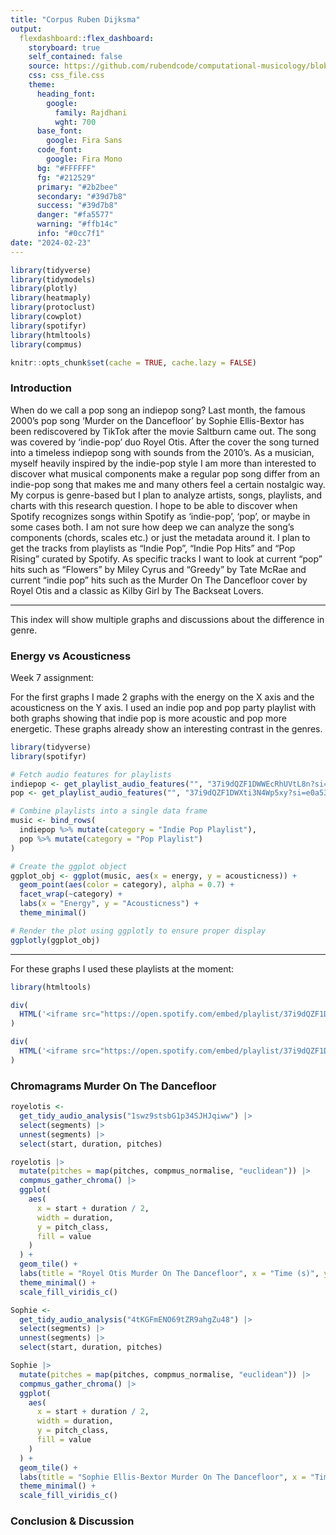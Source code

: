 ```yaml
---
title: "Corpus Ruben Dijksma"
output: 
  flexdashboard::flex_dashboard:
    storyboard: true
    self_contained: false
    source: https://github.com/rubendcode/computational-musicology/blob/main/index.Rmd
    css: css_file.css
    theme:
      heading_font:
        google: 
          family: Rajdhani
          wght: 700
      base_font:
        google: Fira Sans
      code_font:
        google: Fira Mono
      bg: "#FFFFFF"
      fg: "#212529" 
      primary: "#2b2bee"
      secondary: "#39d7b8"
      success: "#39d7b8"
      danger: "#fa5577"
      warning: "#ffb14c"
      info: "#0cc7f1"
date: "2024-02-23"
---
```


```r
library(tidyverse)
library(tidymodels)
library(plotly)
library(heatmaply)
library(protoclust)
library(cowplot)
library(spotifyr)
library(htmltools)
library(compmus)

knitr::opts_chunk$set(cache = TRUE, cache.lazy = FALSE)
```


### Introduction 
 
When do we call a pop song an indiepop song? Last month, the famous 2000’s pop song ‘Murder on the Dancefloor’ by Sophie Ellis-Bextor has been rediscovered by TikTok after the movie Saltburn came out. The song was covered by ‘indie-pop’ duo Royel Otis. After the cover the song turned into a timeless indiepop song with sounds from the 2010’s. As a musician, myself heavily inspired by the indie-pop style I am more than interested to discover what musical components make a regular pop song differ from an indie-pop song that makes me and many others feel a certain nostalgic way. My corpus is genre-based but I plan to analyze artists, songs, playlists, and charts with this research question. I hope to be able to discover when Spotify recognizes songs within Spotify as ‘indie-pop’, ‘pop’, or maybe in some cases both. I am not sure how deep we can analyze the song's components (chords, scales etc.) or just the metadata around it. I plan to get the tracks from playlists as “Indie Pop”, “Indie Pop Hits” and “Pop Rising” curated by Spotify. As specific tracks I want to look at current “pop” hits such as “Flowers” by Miley Cyrus and “Greedy” by Tate McRae and current “indie pop” hits such as the Murder On The Dancefloor cover by Royel Otis and a classic as Kilby Girl by The Backseat Lovers.

***

This index will show multiple graphs and discussions about the difference in genre.

### Energy vs Acousticness

Week 7 assignment:

For the first graphs I made 2 graphs with the energy on the X axis and the acousticness on the Y axis. I used an indie pop and pop party playlist with both graphs showing that indie pop is more acoustic and pop more energetic. These graphs already show an interesting contrast in the genres.

```r
library(tidyverse)
library(spotifyr)

# Fetch audio features for playlists
indiepop <- get_playlist_audio_features("", "37i9dQZF1DWWEcRhUVtL8n?si=8549c3d965e4458c&nd=1&dlsi=7e635eb660464a36")
pop <- get_playlist_audio_features("", "37i9dQZF1DWXti3N4Wp5xy?si=e0a5344cb1b545c5&nd=1&dlsi=61886b9565ee4c74")

# Combine playlists into a single data frame
music <- bind_rows(
  indiepop %>% mutate(category = "Indie Pop Playlist"),
  pop %>% mutate(category = "Pop Playlist")
)

# Create the ggplot object
ggplot_obj <- ggplot(music, aes(x = energy, y = acousticness)) +
  geom_point(aes(color = category), alpha = 0.7) +
  facet_wrap(~category) +
  labs(x = "Energy", y = "Acousticness") +
  theme_minimal()

# Render the plot using ggplotly to ensure proper display
ggplotly(ggplot_obj)

```

***

For these graphs I used these playlists at the moment:

```r
library(htmltools)

div(
  HTML('<iframe src="https://open.spotify.com/embed/playlist/37i9dQZF1DWWEcRhUVtL8n?utm_source=generator" width="100%" height="380" frameBorder="0" allowfullscreen="" allow="autoplay; clipboard-write; encrypted-media; fullscreen; picture-in-picture"></iframe>')
)

div(
  HTML('<iframe src="https://open.spotify.com/embed/playlist/37i9dQZF1DWXti3N4Wp5xy?utm_source=generator" width="100%" height="380" frameBorder="0" allowfullscreen="" allow="autoplay; clipboard-write; encrypted-media; fullscreen; picture-in-picture"></iframe>')
)

```

### Chromagrams Murder On The Dancefloor 


```r
royelotis <-
  get_tidy_audio_analysis("1swz9stsbG1p34SJHJqiww") |>
  select(segments) |>
  unnest(segments) |>
  select(start, duration, pitches)

royelotis |>
  mutate(pitches = map(pitches, compmus_normalise, "euclidean")) |>
  compmus_gather_chroma() |> 
  ggplot(
    aes(
      x = start + duration / 2,
      width = duration,
      y = pitch_class,
      fill = value
    )
  ) +
  geom_tile() +
  labs(title = "Royel Otis Murder On The Dancefloor", x = "Time (s)", y = NULL, fill = "Magnitude") +
  theme_minimal() +
  scale_fill_viridis_c()

Sophie <-
  get_tidy_audio_analysis("4tKGFmENO69tZR9ahgZu48") |>
  select(segments) |>
  unnest(segments) |>
  select(start, duration, pitches)

Sophie |>
  mutate(pitches = map(pitches, compmus_normalise, "euclidean")) |>
  compmus_gather_chroma() |> 
  ggplot(
    aes(
      x = start + duration / 2,
      width = duration,
      y = pitch_class,
      fill = value
    )
  ) +
  geom_tile() +
  labs(title = "Sophie Ellis-Bextor Murder On The Dancefloor", x = "Time (s)", y = NULL, fill = "Magnitude") +
  theme_minimal() +
  scale_fill_viridis_c()
```


### Conclusion & Discussion 

```r
```
